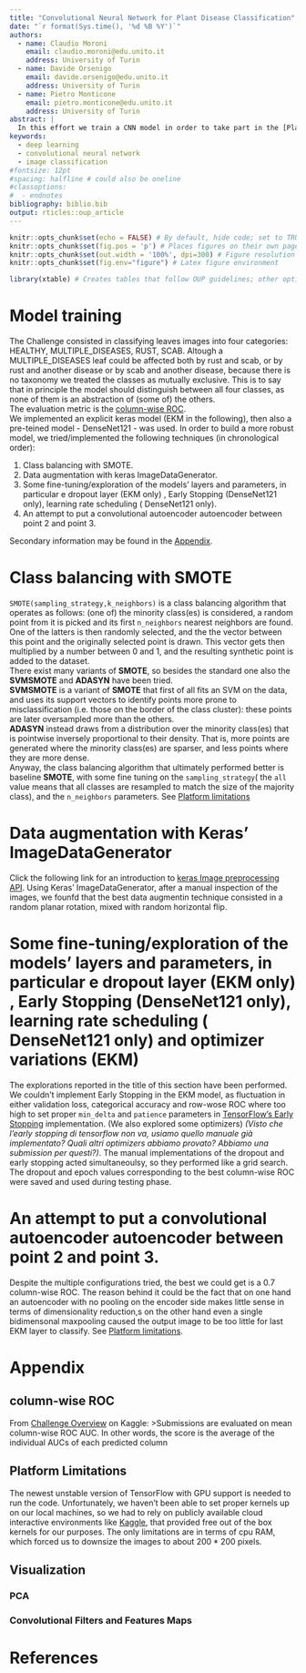 ```yaml
---
title: "Convolutional Neural Network for Plant Disease Classification"
date: "`r format(Sys.time(), '%d %B %Y')`"
authors:
  - name: Claudio Moroni
    email: claudio.moroni@edu.unito.it
    address: University of Turin
  - name: Davide Orsenigo
    email: davide.orsenigo@edu.unito.it
    address: University of Turin
  - name: Pietro Monticone
    email: pietro.monticone@edu.unito.it
    address: University of Turin
abstract: |
  In this effort we train a CNN model in order to take part in the [Plant Pathology 2020 - FGVC7](https://www.kaggle.com/c/plant-pathology-2020-fgvc7/discussion/141015), an image classification task where we ultimately achieved a categorical roc score of 0.956 using [denseNet121](https://keras.io/api/applications/densenet/#densenet121-function), and 0.915 using a relatively shallow CNN defined and trained from scratch. The train and the test datasets are both composed of 1821 images, showing various leaves which are to be classified in 4 categories: "healthy", "multiple disases", "rust", "scab", where we founfd no indication that "multiple_diseases" refers to both "rust" and "scab", it just seems to indicate the presece of other (different) kinds of illnesses. The metric used is the categorical roc. In the end, we also output a visulization of the filters and activation maps of the layers, and an SVD decomposition of the dataset. The techniques we used during training are balancing classes with SMOTE, data augemntation with Keras ImageDataGenerator, optimal dropout and epoch grid searching. Where possible, also auxiliary elements of the pipeline (e.g. SMOTE) have been manually fine tuned.
keywords:
  - deep learning
  - convolutional neural network
  - image classification
#fontsize: 12pt
#spacing: halfline # could also be oneline
#classoptions:
#  - endnotes
bibliography: biblio.bib
output: rticles::oup_article
---
```


```r
knitr::opts_chunk$set(echo = FALSE) # By default, hide code; set to TRUE to see code
knitr::opts_chunk$set(fig.pos = 'p') # Places figures on their own pages
knitr::opts_chunk$set(out.width = '100%', dpi=300) # Figure resolution and size
knitr::opts_chunk$set(fig.env="figure") # Latex figure environment

library(xtable) # Creates tables that follow OUP guidelines; other options, such as kable, may also be workable
```

# Model training

The Challenge consisted in classifying leaves images into four categories: HEALTHY, MULTIPLE_DISEASES, RUST, SCAB. Altough a MULTIPLE_DISEASES leaf could be affected both by rust and scab, or by rust and another disease or by scab and another disease, because there is no taxonomy we treated the classes as mutually exclusive. This is to say that in principle the model should distinguish between all four classes, as none of them is an abstraction of (some of) the others. <br>
The evaluation metric is the [column-wise ROC](#roc).<br>
We implemented an explicit keras model (EKM in the following), then also a pre-teined model - DenseNet121 - was used. 
In order to build a more robust model, we tried/implemented the following techniques (in chronological order):

1. Class balancing with SMOTE.
2. Data augmentation with keras ImageDataGenerator.
3. Some fine-tuning/exploration of the models' layers and parameters, in particular e dropout layer (EKM only) , Early Stopping (DenseNet121 only), learning rate scheduling ( DenseNet121 only).
4. An attempt to put a convolutional autoencoder autoencoder between point 2 and point 3.

Secondary information may be found in the [Appendix](#appendix).

# Class balancing with SMOTE
`SMOTE(sampling_strategy,k_neighbors)` is a class balancing algorithm that operates as follows: (one of) the minority class(es) is considered, a random point from it is picked and its first `n_neighbors` nearest neighbors are found. One of the latters is then randomly selected, and the the vector between this point and the originally selected point is drawn. This vector gets then multiplied by a number between 0 and 1, and the resulting synthetic point is added to the dataset. <br>
There exist many variants of **SMOTE**, so besides the standard one also the **SVMSMOTE** and **ADASYN** have been tried. <br>
**SVMSMOTE** is a variant of **SMOTE** that first of all fits an SVM on the data, and uses its support vectors to identify points more prone to misclassification (i.e. those on the border of the class cluster): these points are later oversampled more than the others.<br>
**ADASYN** instead draws from a distribution over the minority class(es) that is pointwise inversely proportional to their density. That is, more points are generated where the minority class(es) are sparser, and less points where they are more dense.<br>
Anyway, the class balancing algorithm that ultimately performed better is baseline **SMOTE**,  with some fine tuning on the `sampling_strategy`( the `all` value means that all classes are resampled to match the size of the majority class), and the `n_neighbors` parameters. See [Platform limitations]()

# Data augmentation with Keras' ImageDataGenerator
Click the following link for an introduction to [keras Image preprocessing API](https://keras.io/api/preprocessing/image/). Using Keras' ImageDataGenerator, after a manual inspection of the images, we founfd that the best data augmentin technique consisted in a random planar rotation, mixed with random horizontal flip.


# Some fine-tuning/exploration of the models' layers and parameters, in particular e dropout layer (EKM only) , Early Stopping (DenseNet121 only), learning rate scheduling ( DenseNet121 only) and optimizer variations (EKM)
The explorations reported in the title of this section have been performed. We couldn't implement Early Stopping in the EKM model, as fluctuation in either validation loss, categorical accuracy and row-wose ROC where too high to set proper `min_delta` and `patience` parameters in [TensorFlow's Early Stopping](https://www.tensorflow.org/api_docs/python/tf/keras/callbacks/EarlyStopping) implementation. (We also explored some optimizers) *(Visto che l'early stopping di tensorflow non va, usiamo quello manuale già implementato? Quali altri optimizers abbiamo provato? Abbiamo una submission per questi?)*.
The manual implementations of the dropout and early stopping acted simultaneoulsy, so they performed like a grid search. The dropout and epoch values corresponding to the best column-wise ROC were saved and used during testing phase.

# An attempt to put a convolutional autoencoder autoencoder between point 2 and point 3.
Despite the multiple configurations tried, the best we could get is a $0.7$ column-wise ROC. The reason behind it could be the fact that on one hand an autoencoder with no pooling on the encoder side makes little sense in terms of dimensionality reduction,s on the other hand even a single bidimensonal maxpooling caused the output image to be too little for last EKM layer to classify. See [Platform limitations](#limitations).

# Appendix {#appendix}

## column-wise ROC {#roc}
From [Challenge Overview](https://www.kaggle.com/c/plant-pathology-2020-fgvc7/overview/evaluation) on Kaggle:
>Submissions are evaluated on mean column-wise ROC AUC. In other words, the score is the average of the individual AUCs of each predicted column

## Platform Limitations {#limitations}
The newest unstable version of TensorFlow with GPU support is needed to run the code. Unfortunately, we haven't been able to set proper kernels up on our local machines, so we had to rely on publicly available cloud interactive environments like [Kaggle](https://www.kaggle.com/), that provided free out of the box kernels for our purposes. The only limitations are in terms of cpu RAM, which forced us to downsize the images to about $200*200$ pixels.

## Visualization

### PCA

### Convolutional Filters and Features Maps

# References
